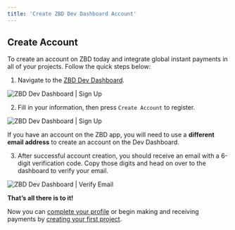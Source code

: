 ```yaml
---
title: 'Create ZBD Dev Dashboard Account'
---
```


## Create Account[​](#create-account "Direct link to heading")

To create an account on ZBD today and integrate global instant payments in all of your projects. Follow the quick steps below:

1.  Navigate to the [ZBD Dev Dashboard](https://dashboard.zebedee.io/signup).

<Frame type="glass" caption="ZBD Dev Dashboard | Sign Up">
  <img src="/img/v2/signup.png" alt="ZBD Dev Dashboard | Sign Up" />
</Frame>
<br />

2.  Fill in your information, then press `Create Account` to register.

<Frame type="glass" caption="ZBD Dev Dashboard | Sign Up">
  <img src="/img/v2/signup-2.png" alt="ZBD Dev Dashboard | Sign Up" />
</Frame>
<br />

<Note>If you have an account on the ZBD app, you will need to use a **different email address** to create an account on the Dev Dashboard.</Note>  

3.  After successful account creation, you should receive an email with a 6-digit verification code. Copy those digits and head on over to the dashboard to verify your email.

<Frame type="glass" caption="ZBD Dev Dashboard | Verify Email">
  <img src="/img/v2/signup-verify-email.png" alt="ZBD Dev Dashboard | Verify Email" />
</Frame>
<br />

**That’s all there is to it!**

Now you can [complete your profile](/docs/dashboard/complete-profile) or begin making and receiving payments by [creating your first project](/docs/dashboard/projects/create).